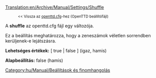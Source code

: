 [[Translation:en/Archive/Manual/Settings/Shuffle]]

:<small><< Vissza az [[hu/Archive/Manual/Settings/Openttd.cfg|openttd.cfg]]-hez (OpenTTD beállítófájl)</small>


A '''shuffle''' az openttd.cfg fájl egy változója.

Ez a beállítás meghatározza, hogy a zeneszámok véletlen sorrendben kerüljenek-e lejátszásra.


'''Lehetséges értékek:''' [ true | false ] (igaz, hamis)

'''Alapbeállítás:''' false (hamis)

[[Category:hu/Manual/Beállítások és finomhangolás]]